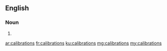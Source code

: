 ==English==

===Noun===
{{head|en|plural}}

# {{plural of|calibration|lang=en}}

[[ar:calibrations]]
[[fr:calibrations]]
[[ku:calibrations]]
[[mg:calibrations]]
[[my:calibrations]]